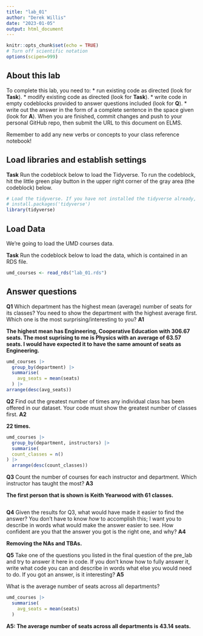 ```yaml
---
title: "lab_01"
author: "Derek Willis"
date: "2023-01-05"
output: html_document
---
```


```r
knitr::opts_chunk$set(echo = TRUE)
# Turn off scientific notation
options(scipen=999)
```

## About this lab

To complete this lab, you need to: \* run existing code as directed (look for **Task**). \* modify existing code as directed (look for **Task**). \* write code in empty codeblocks provided to answer questions included (look for **Q**). \* write out the answer in the form of a complete sentence in the space given (look for **A**). When you are finished, commit changes and push to your personal GitHub repo, then submit the URL to this document on ELMS.

Remember to add any new verbs or concepts to your class reference notebook!

## Load libraries and establish settings

**Task** Run the codeblock below to load the Tidyverse. To run the codeblock, hit the little green play button in the upper right corner of the gray area (the codeblock) below.

```r
# Load the tidyverse. If you have not installed the tidyverse already, remove the # from the next line and run it first.  
# install.packages('tidyverse')
library(tidyverse)
```

## Load Data

We're going to load the UMD courses data.

**Task** Run the codeblock below to load the data, which is contained in an RDS file.

```r
umd_courses <- read_rds("lab_01.rds")
```

## Answer questions

**Q1** Which department has the highest mean (average) number of seats for its classes? You need to show the department with the highest average first. Which one is the most surprising/interesting to you? **A1**

**The highest mean has Engineering, Cooperative Education with 306.67 seats. The most suprising to me is Physics with an average of 63.57 seats. I would have expected it to have the same amount of seats as Engineering.**

```r
umd_courses |>
  group_by(department) |>
  summarise(
    avg_seats = mean(seats)
  ) |>
arrange(desc(avg_seats))
```

**Q2** Find out the greatest number of times any individual class has been offered in our dataset. Your code must show the greatest number of classes first. **A2**

**22 times.**

```r
umd_courses |> 
  group_by(department, instructors) |>
  summarise(
  count_classes = n()
) |>
  arrange(desc(count_classes))
```

**Q3** Count the number of courses for each instructor and department. Which instructor has taught the most? **A3**

**The first person that is shown is Keith Yearwood with 61 classes.**

```r
```

**Q4** Given the results for Q3, what would have made it easier to find the answer? You don't have to know *how* to accomplish this; I want you to describe in words what would make the answer easier to see. How confident are you that the answer you got is the right one, and why? **A4**

**Removing the NAs and TBAs.**

**Q5** Take one of the questions you listed in the final question of the pre_lab and try to answer it here in code. If you don't know how to fully answer it, write what code you can and describe in words what else you would need to do. If you got an answer, is it interesting? **A5**

What is the average number of seats across all departments?

```r
umd_courses |> 
  summarise(
    avg_seats = mean(seats)
  ) 
```

**A5: The average number of seats across all departments is 43.14 seats.**
